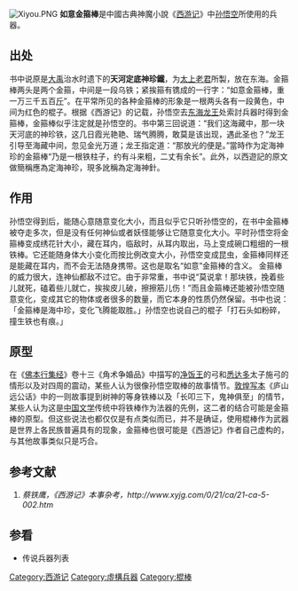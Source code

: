 {{redirect|金箍棒}}
[[Image:Xiyou.PNG|thumb]]
'''如意金箍棒'''是中國古典神魔小說《[[西游记|西游记]]》中[[孙悟空|孙悟空]]所使用的兵器。

==出处==
书中说原是[[大禹|大禹]]治水时遗下的'''天河定底神珍鐵'''，为[[太上老君|太上老君]]所製，放在东海。金箍棒两头是两个金箍，中间是一段乌铁；紧挨箍有镌成的一行字：“如意金箍棒，重一万三千五百[[斤|斤]]”。在平常所见的各种金箍棒的形象是一根两头各有一段黄色，中间为红色的棍子。根据《西游记》的记载，孙悟空去[[东海龙王|东海龙王]]处索討兵器时得到金箍棒，金箍棒似乎注定就是孙悟空的。书中第三回说道：“我们这海藏中，那一块天河底的神珍铁，这几日霞光艳艳、瑞气腾腾，敢莫是该出现，遇此圣也？”龙王引导至海藏中间，忽见金光万道；龙王指定道：“那放光的便是。”當時作为定海神珍的金箍棒“乃是一根铁柱子，约有斗来粗，二丈有余长”。此外，以西遊記的原文做簡稱應為定海神珍，現多訛稱為定海神針。

==作用==
孙悟空得到后，能随心意随意变化大小，而且似乎它只听孙悟空的，在书中金箍棒被夺走多次，但是没有任何神仙或者妖怪能够让它随意变化大小。平时孙悟空将金箍棒变成绣花针大小，藏在耳内，临敌时，从耳内取出，马上变成碗口粗细的一根铁棒。它还能随身体大小变化而按比例改变大小，孙悟空变成昆虫，金箍棒同样还是能藏在耳内，而不会无法随身携带。这也是取名“如意”金箍棒的含义。
金箍棒的威力很大，连神仙都敌不过它。由于非常重，书中说“莫说拿！那块铁，挽着些儿就死，磕着些儿就亡，挨挨皮儿破，擦擦筋儿伤！”而且金箍棒还能被孙悟空随意变化，变成其它的物体或者很多的数量，而它本身的性质仍然保留。书中也说：「金箍棒是海中珍，变化飞腾能取胜。」孙悟空也说自己的棍子「打石头如粉碎，撞生铁也有痕。」

==原型==
在《[[佛本行集经|佛本行集经]]》卷十三《角术争婚品》中描写的[[净饭王|净饭王]]的弓和[[悉达多|悉达多]]太子施弓的情形以及对四周的震动，某些人认为很像孙悟空取棒的故事情节。[[敦煌写本|敦煌写本]]《庐山远公话》中的一则故事提到树神的等身铁棒以及「长叩三下，鬼神俱至」的情节，某些人认为这是[[中国文学|中国文学]]传统中将铁棒作为法器的先例，这二者的结合可能是金箍棒的原型。但这些说法也都仅仅是有点类似而已，并不是确证，使用棍棒作为武器是世界上各民族普遍具有的现象，金箍棒也很可能是《西游记》作者自己虚构的，与其他故事类似只是巧合。

==参考文献==
# ''蔡铁鹰，《西游记》本事杂考，http://www.xyjg.com/0/21/ca/21-ca-5-002.htm''{{Wayback|url=http://www.xyjg.com/0/21/ca/21-ca-5-002.htm |date=20041214155325 }}

==参看==
*传说兵器列表
{{西游记}}
[[Category:西游记|Category:西游记]]
[[Category:虛構兵器|Category:虛構兵器]]
[[Category:棍棒|Category:棍棒]]